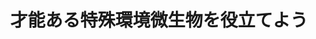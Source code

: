 ﻿---
title: "才能ある特殊環境微生物を役立てよう"
category: "生命理工学院"
vol: 26
interviewee: "青野 力三 "
url: ""
tags: ["環境","工学","生物","微生物","有機"]
pdf: "26-3.pdf"
career: ""
pdfurl: "26-3/26-3.pdf"
preface: "青野では、極限環境に耐える微生物から人類に役立てられる特殊な才能を持つ微生物を見つけだし、工学的な応用に結びつけていくことを研究目標としている。特に有機溶媒耐性微生物の発見・応用を目標とし、それを利用した「溶媒重層発酵法」という系を提案している。"
---
